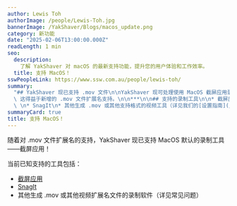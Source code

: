 ```yaml
---
author: Lewis Toh
authorImage: /people/Lewis-Toh.jpg
bannerImage: /YakShaver/Blogs/macos_update.png
category: 新功能
date: "2025-02-06T13:00:00.000Z"
readLength: 1 min
seo:
  description:
    了解 YakShaver 对 macOS 的最新支持功能，提升您的用户体验和工作效率。
  title: 支持 MacOS！
sswPeopleLink: https://www.ssw.com.au/people/lewis-toh/
summary:
  "## YakShaver 现已支持 .mov 文件\n\nYakShaver 现可处理使用 MacOS 截屏应用录制的视频，\
  \ 这得益于新增的 .mov 文件扩展名支持。\n\n***\n\n## 支持的录制工具\n\n* 截屏应用（MacOS 默认）\
  \ \n* SnagIt\n* 其他生成 .mov 或其他支持格式的视频工具（详见我们的[设置指南](/docs)）\n"
summaryCard: true
title: 支持 MacOS！
---
```


随着对 .mov 文件扩展名的支持，YakShaver 现已支持 MacOS 默认的录制工具——截屏应用！

当前已知支持的工具包括：

- [截屏应用](https://yakshaver.ai/docs/recording-work-item-screenshot-app)
- [SnagIt](https://yakshaver.ai/docs/setting-up-other-recording-tools)
- 其他生成 .mov 或其他视频扩展名文件的录制软件（详见常见问题）